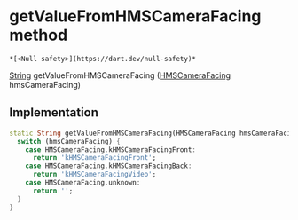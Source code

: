 # getValueFromHMSCameraFacing method

    *[<Null safety>](https://dart.dev/null-safety)*

[String](https://api.flutter.dev/flutter/dart-core/String-class.html) getValueFromHMSCameraFacing
([HMSCameraFacing](../../hmssdk_flutter/HMSCameraFacing-class) hmsCameraFacing)

## Implementation

```dart
static String getValueFromHMSCameraFacing(HMSCameraFacing hmsCameraFacing) {
  switch (hmsCameraFacing) {
    case HMSCameraFacing.kHMSCameraFacingFront:
      return 'kHMSCameraFacingFront';
    case HMSCameraFacing.kHMSCameraFacingBack:
      return 'kHMSCameraFacingVideo';
    case HMSCameraFacing.unknown:
      return '';
  }
}
```
